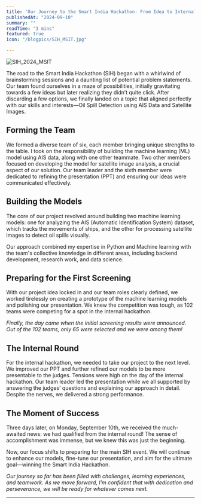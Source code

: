 ```yaml
---
title: 'Our Journey to the Smart India Hackathon: From Idea to Internal Round Success'
publishedAt: "2024-09-10" 
summary: ""
readTime: "3 mins"
featured: true
icon: "/blogpics/SIH_MSIT.jpg"

---
```


![SIH_2024_MSIT](/blogpics/SIH_MSIT.jpg)

The road to the Smart India Hackathon (SIH) began with a whirlwind of brainstorming sessions and a daunting list of potential problem statements. Our team found ourselves in a maze of possibilities, initially gravitating towards a few ideas but later realizing they didn’t quite click. After discarding a few options, we finally landed on a topic that aligned perfectly with our skills and interests—Oil Spill Detection using AIS Data and Satellite Images.

## Forming the Team
We formed a diverse team of six, each member bringing unique strengths to the table. I took on the responsibility of building the machine learning (ML) model using AIS data, along with one other teammate. Two other members focused on developing the model for satellite image analysis, a crucial aspect of our solution. Our team leader and the sixth member were dedicated to refining the presentation (PPT) and ensuring our ideas were communicated effectively.

## Building the Models
The core of our project revolved around building two machine learning models: one for analyzing the AIS (Automatic Identification System) dataset, which tracks the movements of ships, and the other for processing satellite images to detect oil spills visually.

Our approach combined my expertise in Python and Machine learning with the team's collective knowledge in different areas, including backend development, research work, and data science.

## Preparing for the First Screening
With our project idea locked in and our team roles clearly defined, we worked tirelessly on creating a prototype of the machine learning models and polishing our presentation. We knew the competition was tough, as 102 teams were competing for a spot in the internal hackathon.

_Finally, the day came when the initial screening results were announced. Out of the 102 teams, only 65 were selected and we were among them!_

## The Internal Round
For the internal hackathon, we needed to take our project to the next level. We improved our PPT and further refined our models to be more presentable to the judges. Tensions were high on the day of the internal hackathon. Our team leader led the presentation while we all supported by answering the judges’ questions and explaining our approach in detail. Despite the nerves, we delivered a strong performance.

## The Moment of Success
Three days later, on Monday, September 10th, we received the much-awaited news: we had qualified from the internal round! The sense of accomplishment was immense, but we knew this was just the beginning.

Now, our focus shifts to preparing for the main SIH event. We will continue to enhance our models, fine-tune our presentation, and aim for the ultimate goal—winning the Smart India Hackathon.

_Our journey so far has been filled with challenges, learning experiences, and teamwork. As we move forward, I’m confident that with dedication and perseverance, we will be ready for whatever comes next._



---